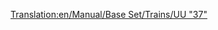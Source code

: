 [[Translation:en/Manual/Base Set/Trains/UU "37"]]
{{de/Manual/Base Set/Trains/Züge|Image=[[File:en/Manual/Base Set/Trains/Uu37.png]]
|Name=UU "37"
|Kosten=£19,921 ($39.842)
|Geschwindigkeit=144 km/h (90 mph)
|Gewicht=101 t
|Leistung= 1.774 PS (1.305 kW)
|Betriebskosten=£1,828 ($3.656)
|Entwurf=1959
|Betriebsdauer=20
|Platz=k.A.
|Beschreibung=
|Reales-Leben=Das ist eine umbenannte Version der [http://en.wikipedia.org/wiki/British_Rail_Class_37 British Rail Class 37] (englisch).
}}